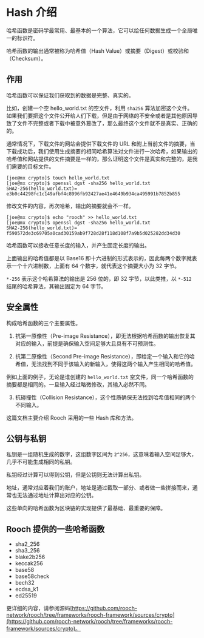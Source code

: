 # Hash 介绍

哈希函数是密码学最常用、最基本的一个算法，它可以给任何数据生成一个全局唯一的标识符。

哈希函数的输出通常被称为哈希值（Hash Value）或摘要（Digest）或校验和（Checksum）。

## 作用

哈希函数可以保证我们获取到的数据是完整、真实的。

比如，创建一个空 hello_world.txt 的空文件，利用 `sha256` 算法加密这个文件。如果我们要把这个文件公开给人们下载，但是由于网络的不安全或者是其他原因导致了文件不完整或者下载中被意外篡改了，那么最终这个文件就不是真实、正确的的。

通常情况下，下载文件的网站会提供下载文件的 URL 和附上当前文件的摘要，当下载成功后，我们使用生成摘要的相同哈希算法对文件进行一次哈希，如果输出的哈希值和网站提供的文件摘要是一样的，那么证明这个文件是真实和完整的，是我们需要的目标文件。

```shell
[joe@mx crypto]$ touch hello_world.txt
[joe@mx crypto]$ openssl dgst -sha256 hello_world.txt
SHA2-256(hello_world.txt)= e3b0c44298fc1c149afbf4c8996fb92427ae41e4649b934ca495991b7852b855
```

修改文件的内容，再次哈希，输出的摘要就会不一样。

```shell
[joe@mx crypto]$ echo "rooch" >> hello_world.txt
[joe@mx crypto]$ openssl dgst -sha256 hello_world.txt
SHA2-256(hello_world.txt)= f590572de3c69705a0cad30159ab9f728d28f118d108f7a9b5d025282dd34d30
```

哈希函数可以接收任意长度的输入，并产生固定长度的输出。

上面输出的哈希值都是以 Base16 即十六进制的形式表示的，因此每两个数字就表示一个十六进制数，上面有 64 个数字，就代表这个摘要大小为 32 字节。

`*-256` 表示这个哈希算法的输出是 256 位的，即 32 字节，以此类推，以 `*-512` 结尾的哈希算法，其输出固定为 64 字节。

## 安全属性

构成哈希函数的三个主要属性。

1. 抗第一原像性（Pre-image Resistance），即无法根据哈希函数的输出恢复其对应的输入，前提是确保输入空间足够大且具有不可预测性。

2. 抗第二原像性（Second Pre-image Resistance），即给定一个输入和它的哈希值，无法找到不同于该输入的新输入，使得这两个输入产生相同的哈希值。

例如上面的例子，无论是谁创建的 `hello_world.txt` 空文件，同一个哈希函数的摘要都是相同的。一旦输入经过略微修改，其输入必然不同。

3. 抗碰撞性（Collision Resistance），这个性质确保无法找到哈希值相同的两个不同输入。

这篇文档主要介绍 Rooch 采用的一些 Hash 库和方法。

## 公钥与私钥

私钥是一组随机生成的数字，这组数字区间为 `2^256`，这意味着输入空间足够大，几乎不可能生成相同的私钥。

私钥经过计算可以得到公钥，但是公钥则无法计算出私钥。

地址，通常对应着我们的账户，地址是通过截取一部分、或者做一些拼接而来，通常也无法通过地址计算出对应的公钥。

这些单向的哈希函数为区块链的实现提供了最基础、最重要的保障。

## Rooch 提供的一些哈希函数

- sha2_256
- sha3_256
- blake2b256
- keccak256
- base58
- base58check
- bech32
- ecdsa_k1
- ed25519

更详细的内容，请参阅源码[https://github.com/rooch-network/rooch/tree/frameworks/rooch-framework/sources/crypto](https://github.com/rooch-network/rooch/tree/frameworks/rooch-framework/sources/crypto)。 
